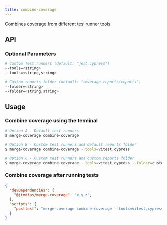 ```yaml
---
title: combine-coverage
---
```

Combines coverage from different test runner tools

## API

###  Optional Parameters
```sh
# Custom Test runners (default: "jest,cypress")
--tools=<string>
--tools=<string,string>

# Custom reports folder (default: "coverage-reports/reports")
--folder=<string>
--folder=<string,string>
```

## Usage

### Combine coverage using the terminal

```sh
# Option A - Default test runners
$ merge-coverage combine-coverage

# Option B - Custom test runners and default reports folder
$ merge-coverage combine-coverage --tools=vitest,cypress

# Option C - Custom test runners and custom reports folder
$ merge-coverage combine-coverage --tools=vitest,cypress --folder=custom-folder/reports
```

### Combine coverage after running tests
```json
{
  "devDependencies": {
    "@jtmdias/merge-coverage": "x.y.z",
  },
  "scripts": {
    "posttest": "merge-coverage combine-coverage --tools=vitest,cypress",
  }
}
```
